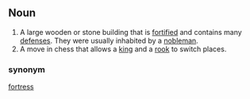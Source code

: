 ==Noun==
#A large wooden or stone building that is [[fortified]] and contains many [[defense]]s.  They were usually inhabited by a [[nobleman]].
#A move in chess that allows a [[king]] and a [[rook]] to switch places.

===synonym===
[[fortress]]